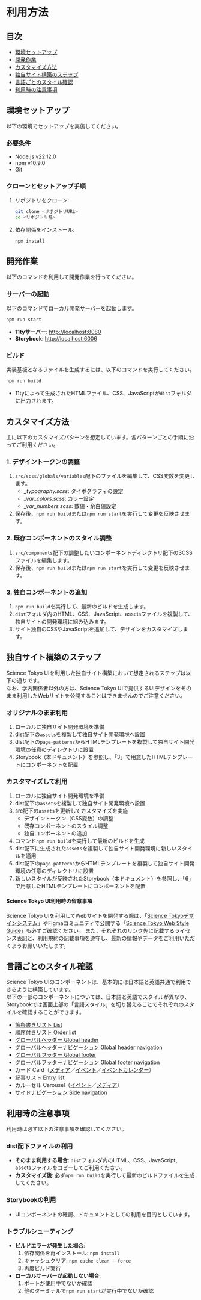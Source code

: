 
<Meta title="利用方法" />

# 利用方法

## 目次

- [環境セットアップ](#環境セットアップ)
- [開発作業](#開発作業)
- [カスタマイズ方法](#カスタマイズ方法)
- [独自サイト構築のステップ](#独自サイト構築のステップ)
- [言語ごとのスタイル確認](#言語ごとのスタイル確認)
- [利用時の注意事項](#利用時の注意事項)

## 環境セットアップ

以下の環境でセットアップを実施してください。

### 必要条件

- Node.js v22.12.0
- npm v10.9.0
- Git

### クローンとセットアップ手順

1. リポジトリをクローン:
   ```bash
   git clone <リポジトリURL>
   cd <リポジトリ名>
   ```
2. 依存関係をインストール:
   ```bash
   npm install
   ```

## 開発作業

以下のコマンドを利用して開発作業を行ってください。

### サーバーの起動

以下のコマンドでローカル開発サーバーを起動します。

```bash
npm run start
```

- **11tyサーバー**: [http://localhost:8080](http://localhost:8080)
- **Storybook**: [http://localhost:6006](http://localhost:6006)

### ビルド

実装基板となるファイルを生成するには、以下のコマンドを実行してください。

```bash
npm run build
```

- 11tyによって生成されたHTMLファイル、CSS、JavaScriptが`dist`フォルダに出力されます。


## カスタマイズ方法

主に以下のカスタマイズパターンを想定しています。各パターンごとの手順に沿ってご利用ください。

### 1. デザイントークンの調整

1. `src/scss/globals/variables`配下のファイルを編集して、CSS変数を変更します。
   - _\_typography.scss_: タイポグラフィの設定
   - _\_var_colors.scss_: カラー設定
   - _\_var_numbers.scss_: 数値・余白値設定
2. 保存後、`npm run build`または`npm run start`を実行して変更を反映させます。

### 2. 既存コンポーネントのスタイル調整

1. `src/components`配下の調整したいコンポーネントディレクトリ配下のSCSSファイルを編集します。
2. 保存後、`npm run build`または`npm run start`を実行して変更を反映させます。

### 3. 独自コンポーネントの追加

1. `npm run build`を実行して、最新のビルドを生成します。
2. `dist`フォルダ内のHTML、CSS、JavaScript、assetsファイルを複製して、独自サイトの開発環境に組み込みます。
3. サイト独自のCSSやJavaScriptを追加して、デザインをカスタマイズします。


## 独自サイト構築のステップ

Science Tokyo UIを利用した独自サイト構築において想定されるステップは以下の通りです。  
なお、学内関係者以外の方は、Science Tokyo UIで提供するUIデザインをそのまま利用したWebサイトを公開することはできませんのでご注意ください。

### オリジナルのまま利用

1. ローカルに独自サイト開発環境を準備
2. dist配下の`assets`を複製して独自サイト開発環境へ設置
3. dist配下の`page-patterns`からHTMLテンプレートを複製して独自サイト開発環境の任意のディレクトリに設置
4. Storybook（本ドキュメント）を参照し、「3」で用意したHTMLテンプレートにコンポーネントを配置

### カスタマイズして利用

1. ローカルに独自サイト開発環境を準備
2. dist配下の`assets`を複製して独自サイト開発環境へ設置
3. src配下の`assets`を更新してカスタマイズを実施
     - デザイントークン（CSS変数）の調整
     - 既存コンポーネントのスタイル調整
     - 独自コンポーネントの追加
4. コマンド`npm run build`を実行して最新のビルドを生成
5. dist配下に生成された`assets`を複製して独自サイト開発環境に新しいスタイルを適用
6. dist配下の`page-patterns`からHTMLテンプレートを複製して独自サイト開発環境の任意のディレクトリに設置
7. 新しいスタイルが反映されたStorybook（本ドキュメント）を参照し、「6」で用意したHTMLテンプレートにコンポーネントを配置

#### Science Tokyo UI利用時の留意事項

Science Tokyo UIを利用してWebサイトを開発する際は、「<a href="https://design-system.isct.ac.jp/" target="_blank">Science Tokyoデザインシステム</a>」やFigmaコミュニティで公開する「<a href="https://www.figma.com/@ScienceTokyo" target="_blank">Science Tokyo Web Style Guide</a>」も必ずご確認ください。
また、それぞれのリンク先に記載するライセンス表記と、利用規約の記載事項を遵守し、最新の情報やデータをご利用いただくようお願いいたします。

## 言語ごとのスタイル確認

Science Tokyo UIのコンポーネントは、基本的には日本語と英語共通で利用できるように構築しています。  
以下の一部のコンポーネントについては、日本語と英語でスタイルが異なり、Storybookでは画面上部の「言語スタイル」を切り替えることでそれぞれのスタイルを確認することができます。

- [箇条書きリスト List](?path=/docs/プリミティブコンポーネント-primitive-データセット-dataset-箇条書きリスト-list--docs)
- [順序付きリスト Order list](?path=/docs/プリミティブコンポーネント-primitive-データセット-dataset-順序付きリスト-order-list--docs)
- [グローバルヘッダー Global header](?path=/docs/セマンティックコンポーネント-semantic-ヘッダー-header-グローバルヘッダー-global-header--docs)
- [グローバルヘッダーナビゲーション Global header navigation](?path=/docs/セマンティックコンポーネント-semantic-ヘッダー-header-グローバルヘッダーナビゲーション-global-header-navigation--docs)
- [グローバルフッター Global footer](?path=/docs/セマンティックコンポーネント-semantic-フッター-footer-グローバルフッター-global-footer--docs)
- [グローバルフッターナビゲーション Global footer navigation](?path=/docs/セマンティックコンポーネント-semantic-フッター-footer-グローバルフッターナビゲーション-global-footer-navigation--docs)
- カード Card（[メディア](?path=/story/セマンティックコンポーネント-semantic-グループ-group-カード-card--contents-list-media)／[イベント](?path=/story/セマンティックコンポーネント-semantic-グループ-group-カード-card--contents-list-event)／[イベントカレンダー](?path=/story/セマンティックコンポーネント-semantic-グループ-group-カード-card--contents-list-event-carousel)）
- [記事リスト Entry list](?path=/docs/セマンティックコンポーネント-semantic-グループ-group-記事リスト-entry-list--docs)
- カルーセル Carousel（[イベント](?path=/story/セマンティックコンポーネント-semantic-グループ-group-カルーセル-carousel--card-event)／[メディア](?path=/story/セマンティックコンポーネント-semantic-グループ-group-カルーセル-carousel--card-media)）
- [サイドナビゲーション Side navigation](?path=/docs/セマンティックコンポーネント-semantic-スティッキー-sticky-サイドナビゲーション-side-navigation--docs)

## 利用時の注意事項

利用時は必ず以下の注意事項を確認してください。

### dist配下ファイルの利用

- **そのまま利用する場合**: `dist`フォルダ内のHTML、CSS、JavaScript、assetsファイルをコピーしてご利用ください。
- **カスタマイズ後**: 必ず`npm run build`を実行して最新のビルドファイルを生成してください。

### Storybookの利用

- UIコンポーネントの確認、ドキュメントとしての利用を目的としています。

### トラブルシューティング

- **ビルドエラーが発生した場合**:
  1. 依存関係を再インストール: `npm install`
  2. キャッシュクリア: `npm cache clean --force`
  3. 再度ビルド実行
- **ローカルサーバーが起動しない場合**:
  1. ポートが使用中でないか確認
  2. 他のターミナルで`npm run start`が実行中でないか確認